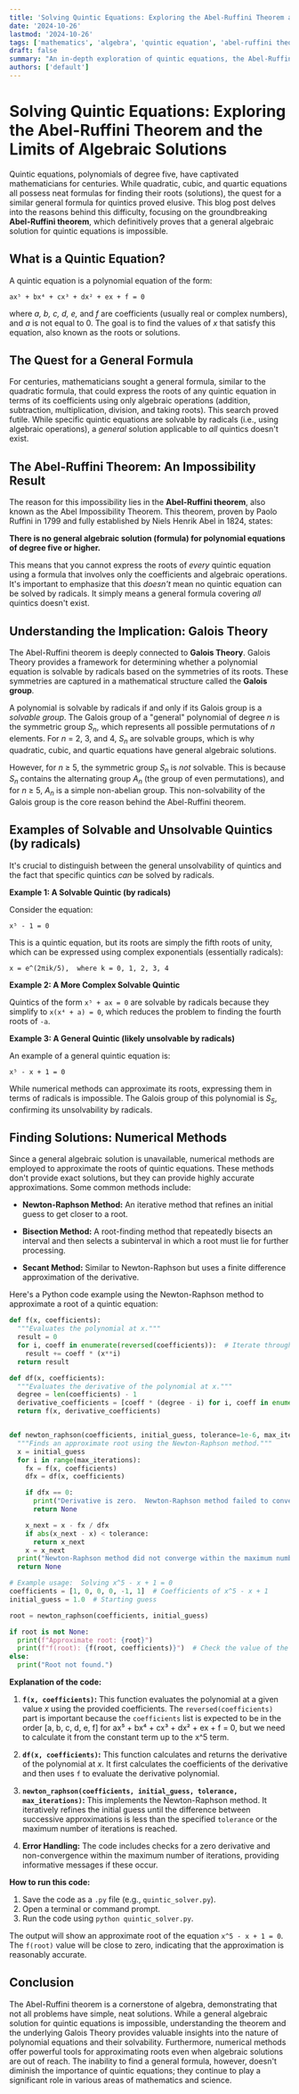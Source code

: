 ```yaml
---
title: 'Solving Quintic Equations: Exploring the Abel-Ruffini Theorem and the Limits of Algebraic Solutions'
date: '2024-10-26'
lastmod: '2024-10-26'
tags: ['mathematics', 'algebra', 'quintic equation', 'abel-ruffini theorem', 'equation solving', 'polynomial equations', 'galois theory', 'solvability by radicals']
draft: false
summary: "An in-depth exploration of quintic equations, the Abel-Ruffini theorem, and why a general algebraic solution is impossible. We delve into the theorem's implications and discuss methods for finding numerical approximations of roots."
authors: ['default']
---
```


# Solving Quintic Equations: Exploring the Abel-Ruffini Theorem and the Limits of Algebraic Solutions

Quintic equations, polynomials of degree five, have captivated mathematicians for centuries. While quadratic, cubic, and quartic equations all possess neat formulas for finding their roots (solutions), the quest for a similar general formula for quintics proved elusive.  This blog post delves into the reasons behind this difficulty, focusing on the groundbreaking **Abel-Ruffini theorem**, which definitively proves that a general algebraic solution for quintic equations is impossible.

## What is a Quintic Equation?

A quintic equation is a polynomial equation of the form:

```
ax⁵ + bx⁴ + cx³ + dx² + ex + f = 0
```

where *a, b, c, d, e,* and *f* are coefficients (usually real or complex numbers), and *a* is not equal to 0.  The goal is to find the values of *x* that satisfy this equation, also known as the roots or solutions.

## The Quest for a General Formula

For centuries, mathematicians sought a general formula, similar to the quadratic formula, that could express the roots of any quintic equation in terms of its coefficients using only algebraic operations (addition, subtraction, multiplication, division, and taking roots). This search proved futile.  While specific quintic equations are solvable by radicals (i.e., using algebraic operations), a *general* solution applicable to *all* quintics doesn't exist.

## The Abel-Ruffini Theorem: An Impossibility Result

The reason for this impossibility lies in the **Abel-Ruffini theorem**, also known as the Abel Impossibility Theorem. This theorem, proven by Paolo Ruffini in 1799 and fully established by Niels Henrik Abel in 1824, states:

**There is no general algebraic solution (formula) for polynomial equations of degree five or higher.**

This means that you cannot express the roots of *every* quintic equation using a formula that involves only the coefficients and algebraic operations.  It's important to emphasize that this *doesn't* mean no quintic equation can be solved by radicals.  It simply means a general formula covering *all* quintics doesn't exist.

## Understanding the Implication: Galois Theory

The Abel-Ruffini theorem is deeply connected to **Galois Theory**.  Galois Theory provides a framework for determining whether a polynomial equation is solvable by radicals based on the symmetries of its roots.  These symmetries are captured in a mathematical structure called the **Galois group**.

A polynomial is solvable by radicals if and only if its Galois group is a *solvable group*.  The Galois group of a "general" polynomial of degree *n* is the symmetric group *S<sub>n</sub>*, which represents all possible permutations of *n* elements.  For *n* = 2, 3, and 4, *S<sub>n</sub>* are solvable groups, which is why quadratic, cubic, and quartic equations have general algebraic solutions.

However, for *n* ≥ 5, the symmetric group *S<sub>n</sub>* is *not* solvable.  This is because *S<sub>n</sub>* contains the alternating group *A<sub>n</sub>* (the group of even permutations), and for *n* ≥ 5, *A<sub>n</sub>* is a simple non-abelian group.  This non-solvability of the Galois group is the core reason behind the Abel-Ruffini theorem.

## Examples of Solvable and Unsolvable Quintics (by radicals)

It's crucial to distinguish between the general unsolvability of quintics and the fact that specific quintics *can* be solved by radicals.

**Example 1: A Solvable Quintic (by radicals)**

Consider the equation:

```
x⁵ - 1 = 0
```

This is a quintic equation, but its roots are simply the fifth roots of unity, which can be expressed using complex exponentials (essentially radicals):

```
x = e^(2πik/5),  where k = 0, 1, 2, 3, 4
```

**Example 2: A More Complex Solvable Quintic**

Quintics of the form `x⁵ + ax = 0` are solvable by radicals because they simplify to `x(x⁴ + a) = 0`, which reduces the problem to finding the fourth roots of `-a`.

**Example 3: A General Quintic (likely unsolvable by radicals)**

An example of a general quintic equation is:

```
x⁵ - x + 1 = 0
```

While numerical methods can approximate its roots, expressing them in terms of radicals is impossible.  The Galois group of this polynomial is *S<sub>5</sub>*, confirming its unsolvability by radicals.

## Finding Solutions: Numerical Methods

Since a general algebraic solution is unavailable, numerical methods are employed to approximate the roots of quintic equations.  These methods don't provide exact solutions, but they can provide highly accurate approximations. Some common methods include:

*   **Newton-Raphson Method:** An iterative method that refines an initial guess to get closer to a root.

*   **Bisection Method:** A root-finding method that repeatedly bisects an interval and then selects a subinterval in which a root must lie for further processing.

*   **Secant Method:** Similar to Newton-Raphson but uses a finite difference approximation of the derivative.

Here's a Python code example using the Newton-Raphson method to approximate a root of a quintic equation:

```python
def f(x, coefficients):
  """Evaluates the polynomial at x."""
  result = 0
  for i, coeff in enumerate(reversed(coefficients)):  # Iterate through coefficients in reverse
    result += coeff * (x**i)
  return result

def df(x, coefficients):
  """Evaluates the derivative of the polynomial at x."""
  degree = len(coefficients) - 1
  derivative_coefficients = [coeff * (degree - i) for i, coeff in enumerate(coefficients[:-1])]
  return f(x, derivative_coefficients)


def newton_raphson(coefficients, initial_guess, tolerance=1e-6, max_iterations=100):
  """Finds an approximate root using the Newton-Raphson method."""
  x = initial_guess
  for i in range(max_iterations):
    fx = f(x, coefficients)
    dfx = df(x, coefficients)

    if dfx == 0:
      print("Derivative is zero.  Newton-Raphson method failed to converge.")
      return None

    x_next = x - fx / dfx
    if abs(x_next - x) < tolerance:
      return x_next
    x = x_next
  print("Newton-Raphson method did not converge within the maximum number of iterations.")
  return None

# Example usage:  Solving x^5 - x + 1 = 0
coefficients = [1, 0, 0, 0, -1, 1]  # Coefficients of x^5 - x + 1
initial_guess = 1.0  # Starting guess

root = newton_raphson(coefficients, initial_guess)

if root is not None:
  print(f"Approximate root: {root}")
  print(f"f(root): {f(root, coefficients)}")  # Check the value of the function at the approximate root
else:
  print("Root not found.")
```

**Explanation of the code:**

1.  **`f(x, coefficients)`:** This function evaluates the polynomial at a given value *x* using the provided coefficients.  The `reversed(coefficients)` part is important because the `coefficients` list is expected to be in the order [a, b, c, d, e, f] for ax⁵ + bx⁴ + cx³ + dx² + ex + f = 0, but we need to calculate it from the constant term up to the x^5 term.

2.  **`df(x, coefficients)`:**  This function calculates and returns the derivative of the polynomial at *x*.  It first calculates the coefficients of the derivative and then uses `f` to evaluate the derivative polynomial.

3.  **`newton_raphson(coefficients, initial_guess, tolerance, max_iterations)`:** This implements the Newton-Raphson method.  It iteratively refines the initial guess until the difference between successive approximations is less than the specified `tolerance` or the maximum number of iterations is reached.

4.  **Error Handling:** The code includes checks for a zero derivative and non-convergence within the maximum number of iterations, providing informative messages if these occur.

**How to run this code:**

1.  Save the code as a `.py` file (e.g., `quintic_solver.py`).
2.  Open a terminal or command prompt.
3.  Run the code using `python quintic_solver.py`.

The output will show an approximate root of the equation `x^5 - x + 1 = 0`.  The `f(root)` value will be close to zero, indicating that the approximation is reasonably accurate.

## Conclusion

The Abel-Ruffini theorem is a cornerstone of algebra, demonstrating that not all problems have simple, neat solutions. While a general algebraic solution for quintic equations is impossible, understanding the theorem and the underlying Galois Theory provides valuable insights into the nature of polynomial equations and their solvability.  Furthermore, numerical methods offer powerful tools for approximating roots even when algebraic solutions are out of reach. The inability to find a general formula, however, doesn't diminish the importance of quintic equations; they continue to play a significant role in various areas of mathematics and science.
